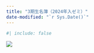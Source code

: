 ```yaml
---
title: "3期生名簿（2024年入ゼミ）"
date-modified: "`r Sys.Date()`"
---
```


```r
#| include: false
```

![](Figs/WeWantYou.png){fig-align="center"}